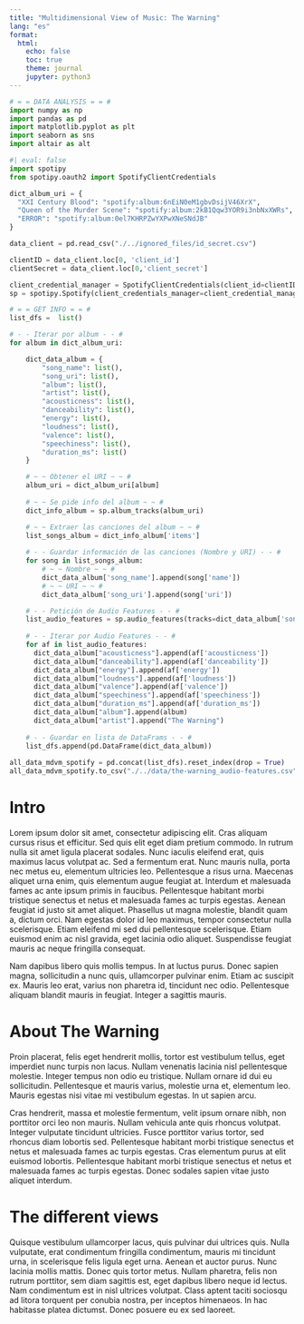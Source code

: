 ```yaml
---
title: "Multidimensional View of Music: The Warning"
lang: "es"
format:
  html:
    echo: false
    toc: true
    theme: journal
    jupyter: python3    
---
```


```python
# = = DATA ANALYSIS = = #
import numpy as np
import pandas as pd
import matplotlib.pyplot as plt
import seaborn as sns
import altair as alt
```

```python
#| eval: false
import spotipy
from spotipy.oauth2 import SpotifyClientCredentials

dict_album_uri = {
  "XXI Century Blood": "spotify:album:6nEiN0eM1gbvDsijV46XrX",
  "Queen of the Murder Scene": "spotify:album:2kB1Qqw3YOR9i3nbNxXWRs",
  "ERROR": "spotify:album:0el7KHRPZwYXPwXNeSNdJB"
}

data_client = pd.read_csv("./../ignored_files/id_secret.csv")

clientID = data_client.loc[0, 'client_id']
clientSecret = data_client.loc[0,'client_secret']

client_credential_manager = SpotifyClientCredentials(client_id=clientID, client_secret=clientSecret)
sp = spotipy.Spotify(client_credentials_manager=client_credential_manager)

# = = GET INFO = = #
list_dfs =  list()

# - - Iterar por album - - #
for album in dict_album_uri:

    dict_data_album = {
        "song_name": list(),
        "song_uri": list(),
        "album": list(),
        "artist": list(),
        "acousticness": list(),
        "danceability": list(),
        "energy": list(),
        "loudness": list(),
        "valence": list(),
        "speechiness": list(),
        "duration_ms": list()
    }

    # ~ ~ Obtener el URI ~ ~ #
    album_uri = dict_album_uri[album]
    
    # ~ ~ Se pide info del album ~ ~ #
    dict_info_album = sp.album_tracks(album_uri)

    # ~ ~ Extraer las canciones del album ~ ~ #
    list_songs_album = dict_info_album['items']
    
    # - - Guardar información de las canciones (Nombre y URI) - - #
    for song in list_songs_album:
        # ~ ~ Nombre ~ ~ #
        dict_data_album['song_name'].append(song['name'])
        # ~ ~ URI ~ ~ #
        dict_data_album['song_uri'].append(song['uri'])

    # - - Petición de Audio Features - - #
    list_audio_features = sp.audio_features(tracks=dict_data_album['song_uri'])
    
    # - - Iterar por Audio Features - - #
    for af in list_audio_features:
      dict_data_album["acousticness"].append(af['acousticness'])
      dict_data_album["danceability"].append(af['danceability'])
      dict_data_album["energy"].append(af['energy'])
      dict_data_album["loudness"].append(af['loudness'])
      dict_data_album["valence"].append(af['valence'])
      dict_data_album["speechiness"].append(af['speechiness'])
      dict_data_album["duration_ms"].append(af['duration_ms'])
      dict_data_album["album"].append(album)
      dict_data_album["artist"].append("The Warning")
    
    # - - Guardar en lista de DataFrams - - #
    list_dfs.append(pd.DataFrame(dict_data_album))
      
all_data_mdvm_spotify = pd.concat(list_dfs).reset_index(drop = True)
all_data_mdvm_spotify.to_csv("./../data/the-warning_audio-features.csv", index = False)

```

# Intro

Lorem ipsum dolor sit amet, consectetur adipiscing elit. Cras aliquam cursus risus et efficitur. Sed quis elit eget diam pretium commodo. In rutrum nulla sit amet ligula placerat sodales. Nunc iaculis eleifend erat, quis maximus lacus volutpat ac. Sed a fermentum erat. Nunc mauris nulla, porta nec metus eu, elementum ultricies leo. Pellentesque a risus urna. Maecenas aliquet urna enim, quis elementum augue feugiat at. Interdum et malesuada fames ac ante ipsum primis in faucibus. Pellentesque habitant morbi tristique senectus et netus et malesuada fames ac turpis egestas. Aenean feugiat id justo sit amet aliquet. Phasellus ut magna molestie, blandit quam a, dictum orci. Nam egestas dolor id leo maximus, tempor consectetur nulla scelerisque. Etiam eleifend mi sed dui pellentesque scelerisque. Etiam euismod enim ac nisl gravida, eget lacinia odio aliquet. Suspendisse feugiat mauris ac neque fringilla consequat.

Nam dapibus libero quis mollis tempus. In at luctus purus. Donec sapien magna, sollicitudin a nunc quis, ullamcorper pulvinar enim. Etiam ac suscipit ex. Mauris leo erat, varius non pharetra id, tincidunt nec odio. Pellentesque aliquam blandit mauris in feugiat. Integer a sagittis mauris.

# About The Warning

Proin placerat, felis eget hendrerit mollis, tortor est vestibulum tellus, eget imperdiet nunc turpis non lacus. Nullam venenatis lacinia nisl pellentesque molestie. Integer tempus non odio eu tristique. Nullam ornare id dui eu sollicitudin. Pellentesque et mauris varius, molestie urna et, elementum leo. Mauris egestas nisi vitae mi vestibulum egestas. In ut sapien arcu.

Cras hendrerit, massa et molestie fermentum, velit ipsum ornare nibh, non porttitor orci leo non mauris. Nullam vehicula ante quis rhoncus volutpat. Integer vulputate tincidunt ultricies. Fusce porttitor varius tortor, sed rhoncus diam lobortis sed. Pellentesque habitant morbi tristique senectus et netus et malesuada fames ac turpis egestas. Cras elementum purus at elit euismod lobortis. Pellentesque habitant morbi tristique senectus et netus et malesuada fames ac turpis egestas. Donec sodales sapien vitae justo aliquet interdum.

# The different views

Quisque vestibulum ullamcorper lacus, quis pulvinar dui ultrices quis. Nulla vulputate, erat condimentum fringilla condimentum, mauris mi tincidunt urna, in scelerisque felis ligula eget urna. Aenean et auctor purus. Nunc lacinia mollis mattis. Donec quis tortor metus. Nullam pharetra, felis non rutrum porttitor, sem diam sagittis est, eget dapibus libero neque id lectus. Nam condimentum est in nisl ultrices volutpat. Class aptent taciti sociosqu ad litora torquent per conubia nostra, per inceptos himenaeos. In hac habitasse platea dictumst. Donec posuere eu ex sed laoreet.